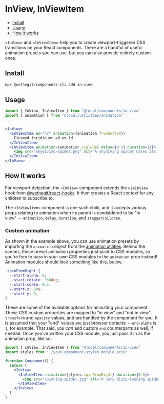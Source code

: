 
<Meta title="components/in-view/Readme" />

# InView, InViewItem

- [Install](#install)
- [Usage](#usage)
- [How it works](#how-it-works)

`<InView>` and `<InViewItem>` help you to create viewport-triggered CSS transitions on your React components. There are a handful of useful animation presets you can use, but you can also provide entirely custom ones.

## Install

```bash
npx @wethegit/components-cli add in-view
```

## Usage

```jsx
import { InView, InViewItem } from "@local/components/in-view"
import { animation } from "@local/utilities/animation"
...

<InView>
  <InViewItem as="h2" animation={animation.fromBottom}>
    Eiusmod incididunt ad ex id.
  </InViewItem>
  <InViewItem animation={animation.scaleUp} delay={0.2} duration={1}>
    <img src="skydiving-spider.png" alt="A skydiving spider bares its fangs." />
  </InViewItem>
</InView>
```

## How it works

For viewport detection, the `<InView>` component extends the `useInView` hook from [@wethegit/react-hooks](https://wethegit.github.io/react-hooks/). It then creates a React context for any children to subscribe to.

The `<InViewItem>` component is one such child, and it accepts various props relating to animation when its parent is condsidered to be "in view" — `animation`, `delay`, `duration`, and `staggerChildren`.

### Custom animation

As shown in the example above, you can use animation presets by importing the `animation` object from the [animation utilities](). Behind the scenes, these preset animation properties just point to CSS modules, so you're free to pass in your own CSS modules to the `animation` prop instead! Animation modules should look something like this, below.

```css
.spinFromRight {
  --start-alpha: 0;
  --start-rotate: 360deg;
  --start-scale: 0.5;
  --start-x: 50%;
  --start-y: 0;
}
```

These are some of the available options for animating your component. These CSS custom properties are mapped to "in view" and "not in view" `transform` and `opacity` values, and are handled by the component for you. It is assumed that your "end" values are just browser defaults: `--end-alpha` is `1`, for example. That said, you _can_ add custom `end` counterparts as well, if needed. Once you've written your CSS module, you just pass it in as the animation prop, like so:

```jsx
import { InView, InViewItem } from "@local/components/in-view"
import styles from "./your-component-styles.module.scss"

function Component() {
  return (
    <InView>
      <InViewItem animation={styles.spinFromRight} duration={0.5}>
        <img src="spinning-spider.jpg" alt="A very dizzy-looking spider." />
      </InViewItem>
    </InView>
  )
}
```
